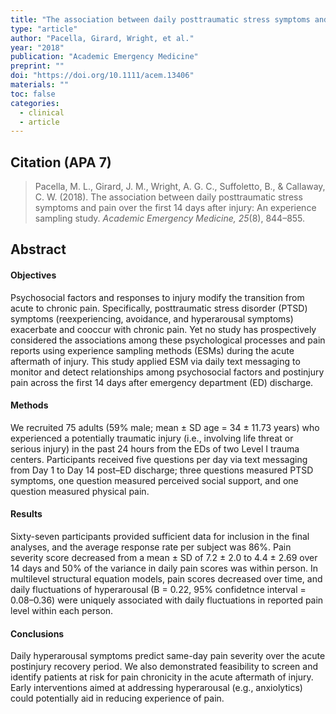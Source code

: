 ---
title: "The association between daily posttraumatic stress symptoms and pain over the first 14-days after injury: An experience sampling study "
type: "article"
author: "Pacella, Girard, Wright, et al."
year: "2018"
publication: "Academic Emergency Medicine"
preprint: ""
doi: "https://doi.org/10.1111/acem.13406"
materials: ""
toc: false
categories:
  - clinical
  - article
---

## Citation (APA 7)

> Pacella, M. L., Girard, J. M., Wright, A. G. C., Suffoletto, B., & Callaway, C. W. (2018). The association between daily posttraumatic stress symptoms and pain over the first 14 days after injury: An experience sampling study. *Academic Emergency Medicine, 25*(8), 844–855.

## Abstract

#### Objectives

Psychosocial factors and responses to injury modify the transition from acute to chronic pain. Specifically, posttraumatic stress disorder (PTSD) symptoms (reexperiencing, avoidance, and hyperarousal symptoms) exacerbate and cooccur with chronic pain. Yet no study has prospectively considered the associations among these psychological processes and pain reports using experience sampling methods (ESMs) during the acute aftermath of injury. This study applied ESM via daily text messaging to monitor and detect relationships among psychosocial factors and postinjury pain across the first 14 days after emergency department (ED) discharge.

#### Methods

We recruited 75 adults (59% male; mean ± SD age = 34 ± 11.73 years) who experienced a potentially traumatic injury (i.e., involving life threat or serious injury) in the past 24 hours from the EDs of two Level I trauma centers. Participants received five questions per day via text messaging from Day 1 to Day 14 post–ED discharge; three questions measured PTSD symptoms, one question measured perceived social support, and one question measured physical pain.

#### Results

Sixty-seven participants provided sufficient data for inclusion in the final analyses, and the average response rate per subject was 86%. Pain severity score decreased from a mean ± SD of 7.2 ± 2.0 to 4.4 ± 2.69 over 14 days and 50% of the variance in daily pain scores was within person. In multilevel structural equation models, pain scores decreased over time, and daily fluctuations of hyperarousal (B = 0.22, 95% confidetnce interval = 0.08–0.36) were uniquely associated with daily fluctuations in reported pain level within each person.

#### Conclusions

Daily hyperarousal symptoms predict same-day pain severity over the acute postinjury recovery period. We also demonstrated feasibility to screen and identify patients at risk for pain chronicity in the acute aftermath of injury. Early interventions aimed at addressing hyperarousal (e.g., anxiolytics) could potentially aid in reducing experience of pain.
